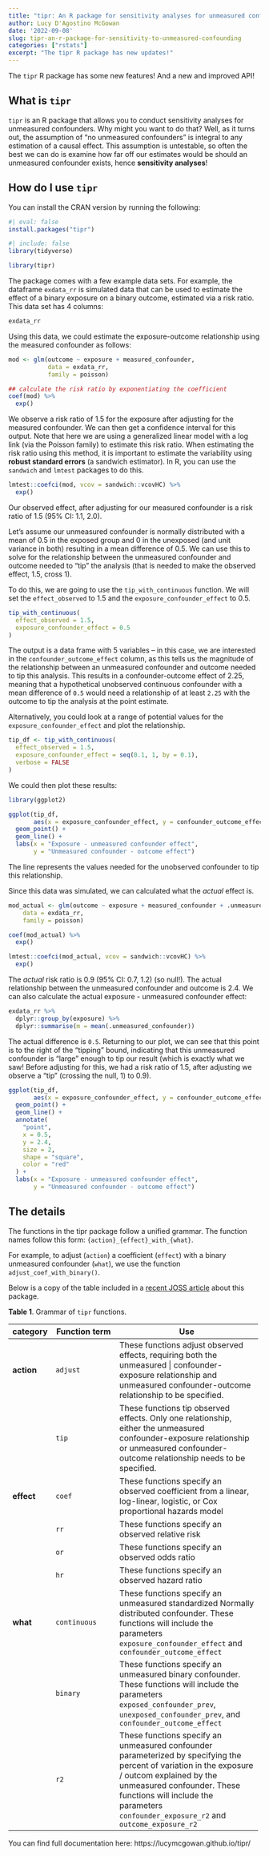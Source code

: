 ```yaml
---
title: "tipr: An R package for sensitivity analyses for unmeasured confounding"
author: Lucy D'Agostino McGowan
date: '2022-09-08'
slug: tipr-an-r-package-for-sensitivity-to-unmeasured-confounding
categories: ["rstats"]
excerpt: "The tipr R package has new updates!"
---
```


The `tipr` R package has some new features! And a new and improved API! 

## What is `tipr`

`tipr` is an R package that allows you to conduct sensitivity analyses for unmeasured confounders. Why might you want to do that? Well, as it turns out, the assumption of "no unmeasured confounders" is integral to any estimation of a causal effect. This assumption is untestable, so often the best we can do is examine how far off our estimates would be should an unmeasured confounder exists, hence **sensitivity analyses**!

## How do I use `tipr`

You can install the CRAN version by running the following:

```r
#| eval: false
install.packages("tipr")
```

```r
#| include: false
library(tidyverse)
```

```r
library(tipr)
```

The package comes with a few example data sets. For example, the dataframe `exdata_rr` is simulated data that can be used to estimate the effect of a binary exposure on a binary outcome, estimated via a risk ratio. This data set has 4 columns:

```r
exdata_rr
```

Using this data, we could estimate the exposure-outcome relationship using the measured confounder as follows:

```r
mod <- glm(outcome ~ exposure + measured_confounder,
           data = exdata_rr,
           family = poisson)

## calculate the risk ratio by exponentiating the coefficient
coef(mod) %>%
  exp()
```

We observe a risk ratio of 1.5 for the exposure after adjusting for the measured confounder. We can then get a confidence interval for this output. Note that here we are using a generalized linear model with a log link (via the Poisson family) to estimate this risk ratio. When estimating the risk ratio using this method, it is important to estimate the variability using **robust standard errors** (a sandwich estimator). In R, you can use the `sandwich` and `lmtest` packages to do this.

```r
lmtest::coefci(mod, vcov = sandwich::vcovHC) %>% 
  exp()
```

Our observed effect, after adjusting for our measured confounder is a risk ratio of 1.5 (95% CI: 1.1, 2.0).

Let's assume our unmeasured confounder is normally distributed with a mean of 0.5 in the exposed group and 0 in the unexposed (and unit variance in both) resulting in a mean difference of 0.5. We can use this to solve for the relationship between the unmeasured confounder and outcome needed to "tip" the analysis (that is needed to make the observed effect, 1.5, cross 1).

To do this, we are going to use the `tip_with_continuous` function. We will set the `effect_observed` to 1.5 and the `exposure_confounder_effect` to 0.5.

```r
tip_with_continuous(
  effect_observed = 1.5,
  exposure_confounder_effect = 0.5
)
```

The output is a data frame with 5 variables -- in this case, we are interested in the `confounder_outcome_effect` column, as this tells us the magnitude of the relationship between an unmeasured confounder and outcome needed to tip this analysis. This results in a confounder-outcome effect of 2.25, meaning that a hypothetical unobserved continuous confounder with a mean difference of `0.5` would need a relationship of at least `2.25` with the outcome to tip the analysis at the point estimate.

Alternatively, you could look at a range of potential values for the `exposure_confounder_effect` and plot the relationship.

```r
tip_df <- tip_with_continuous(
  effect_observed = 1.5,
  exposure_confounder_effect = seq(0.1, 1, by = 0.1),
  verbose = FALSE
)
```

We could then plot these results:

```r
library(ggplot2)

ggplot(tip_df,
       aes(x = exposure_confounder_effect, y = confounder_outcome_effect)) + 
  geom_point() + 
  geom_line() + 
  labs(x = "Exposure - unmeasured confounder effect",
       y = "Unmeasured confounder - outcome effect")
```

The line represents the values needed for the unobserved confounder to tip this relationship. 

Since this data was simulated, we can calculated what the *actual* effect is.

```r
mod_actual <- glm(outcome ~ exposure + measured_confounder + .unmeasured_confounder,
    data = exdata_rr,
    family = poisson)

coef(mod_actual) %>%
  exp()

lmtest::coefci(mod_actual, vcov = sandwich::vcovHC) %>% 
  exp()
```

The *actual* risk ratio is 0.9 (95% CI: 0.7, 1.2) (so null!). The actual relationship between the unmeasured confounder and outcome is 2.4. We can also calculate the actual exposure - unmeasured confounder effect:

```r
exdata_rr %>%
  dplyr::group_by(exposure) %>%
  dplyr::summarise(m = mean(.unmeasured_confounder))
```

The actual difference is `0.5`. Returning to our plot, we can see that this point is to the right of the "tipping" bound, indicating that this unmeasured confounder is "large" enough to tip our result (which is exactly what we saw! Before adjusting for this, we had a risk ratio of 1.5, after adjusting we observe a "tip" (crossing the null, 1) to 0.9).


```r
ggplot(tip_df,
       aes(x = exposure_confounder_effect, y = confounder_outcome_effect)) + 
  geom_point() + 
  geom_line() + 
  annotate(
    "point",
    x = 0.5,
    y = 2.4,
    size = 2,
    shape = "square",
    color = "red"
  ) + 
  labs(x = "Exposure - unmeasured confounder effect",
       y = "Unmeasured confounder - outcome effect")
```



## The details

The functions in the tipr package follow a unified grammar. The function names follow this form: `{action}_{effect}_with_{what}`.

For example, to adjust (`action`) a coefficient (`effect`) with a binary unmeasured confounder (`what`), we use the function `adjust_coef_with_binary()`. 


Below is a copy of the table included in a [recent JOSS article](https://doi.org/10.21105/joss.04495) about this package.

**Table 1**. Grammar of `tipr` functions.

+----------+--------------------+----------------------------------------------+
| category | Function term      | Use                                          |
+==========+====================+==============================================+
|**action**| `adjust`           | These functions adjust observed effects,     |
|          |                    | requiring both the unmeasured        |
|          |                    | confounder-exposure relationship and         |
|          |                    | unmeasured confounder-outcome relationship to|
|          |                    | be specified.                                |
+----------+--------------------+----------------------------------------------+
|          | `tip`              | These functions tip observed effects. Only   |
|          |                    | one relationship, either the unmeasured      |
|          |                    | confounder-exposure relationship or          |
|          |                    | unmeasured confounder-outcome relationship   |
|          |                    | needs to be specified.                       |
+----------+--------------------+----------------------------------------------+
|**effect**| `coef`             | These functions specify an observed          |
|          |                    | coefficient from a linear, log-linear,       |
|          |                    | logistic, or Cox proportional hazards model  |
+----------+--------------------+----------------------------------------------+
|          | `rr`               | These functions specify an observed          |
|          |                    | relative risk                                |
+----------+--------------------+----------------------------------------------+
|          | `or`               | These functions specify an observed          |
|          |                    | odds ratio                                   |
+----------+--------------------+----------------------------------------------+
|          | `hr`               | These functions specify an observed          |
|          |                    | hazard ratio                                 |
|          |                    |  
+----------+--------------------+----------------------------------------------+
|**what**  | `continuous`       | These functions specify an unmeasured 
|          |                    | standardized Normally distributed confounder. 
|          |                    | These functions will include the parameters
|          |                    | `exposure_confounder_effect` and 
|          |                    | `confounder_outcome_effect`
+----------+--------------------+----------------------------------------------+
|          | `binary`           | These functions specify an unmeasured binary
|          |                    | confounder. These functions will include the 
|          |                    | parameters `exposed_confounder_prev`, 
|          |                    | `unexposed_confounder_prev`, and
|          |                    | `confounder_outcome_effect`
+----------+--------------------+----------------------------------------------+
|          | `r2`               | These functions specify an unmeasured 
|          |                    | confounder parameterized by specifying the  
|          |                    | percent of variation in the exposure / outcome  
|          |                    | explained by the unmeasured confounder. These  
|          |                    | functions will include the parameters 
|          |                    | `confounder_exposure_r2` and 
|          |                    | `outcome_exposure_r2`
+----------+--------------------+----------------------------------------------+

You can find full documentation here: https://lucymcgowan.github.io/tipr/